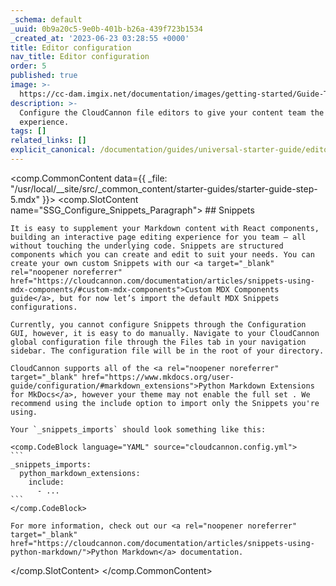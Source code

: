 ```yaml
---
_schema: default
_uuid: 0b9a20c5-9e0b-401b-b26a-439f723b1534
_created_at: '2023-06-23 03:28:55 +0000'
title: Editor configuration
nav_title: Editor configuration
order: 5
published: true
image: >-
  https://cc-dam.imgix.net/documentation/images/getting-started/Guide-Thumbnails/CloudCannon-Getting-Started-Thumbnail-MkDocs.png
description: >-
  Configure the CloudCannon file editors to give your content team the best
  experience.
tags: []
related_links: []
explicit_canonical: /documentation/guides/universal-starter-guide/editor-configuration/
---
```

<comp.CommonContent data={{ _file: "/usr/local/__site/src/_common_content/starter-guides/starter-guide-step-5.mdx" }}>
  <comp.SlotContent name="SSG_Configure_Snippets_Paragraph">
    ## Snippets

    It is easy to supplement your Markdown content with React components, building an interactive page editing experience for you team — all without touching the underlying code. Snippets are structured components which you can create and edit to suit your needs. You can create your own custom Snippets with our <a target="_blank" rel="noopener noreferrer" href="https://cloudcannon.com/documentation/articles/snippets-using-mdx-components/#custom-mdx-components">Custom MDX Components guide</a>, but for now let’s import the default MDX Snippets configurations.

    Currently, you cannot configure Snippets through the Configuration GUI, however, it is easy to do manually. Navigate to your CloudCannon global configuration file through the Files tab in your navigation sidebar. The configuration file will be in the root of your directory.

    CloudCannon supports all of the <a rel="noopener noreferrer" target="_blank" href="https://www.mkdocs.org/user-guide/configuration/#markdown_extensions">Python Markdown Extensions for MkDocs</a>, however your theme may not enable the full set . We recommend using the include option to import only the Snippets you're using.

    Your `_snippets_imports` should look something like this:

    <comp.CodeBlock language="YAML" source="cloudcannon.config.yml">
    ```
    _snippets_imports:
      python_markdown_extensions:
        include:
          - ...
    ```
    </comp.CodeBlock>

    For more information, check out our <a rel="noopener noreferrer" target="_blank" href="https://cloudcannon.com/documentation/articles/snippets-using-python-markdown/">Python Markdown</a> documentation.
  </comp.SlotContent>
</comp.CommonContent>